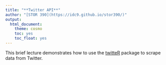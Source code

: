 ```yaml
---
title: "**Twitter API**"
author: "[STOR 390](https://idc9.github.io/stor390/)"
output:
  html_document:
    theme: cosmo
    toc: yes
    toc_float: yes
---
```


This brief lecture demonstrates how to use the [twitteR]() package to scrape data from Twitter.